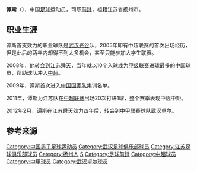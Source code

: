 {{noteta|G1=足球}}{{Football player infobox
| playername = 谭斯
| image = [[Image:Tan_Si.jpg|160px]]
| fullname = 谭斯
| height = {{height|m=1.88}}
| nickname = 
| dateofbirth = {{Birth date and age|year=1987|month=1|day=6}}
| cityofbirth = [[江苏|江苏]][[扬州|扬州]]
| countryofbirth = {{flagicon|CHN}}[[中国|中国]]
| currentclub = [[成都钱宝足球俱乐部|成都钱宝足球俱乐部]]
| clubnumber = 8
| position = 前锋
| youthyears = 
| youthclubs = [[湖北武汉职业足球俱乐部|武汉黄鹤楼]]
| years1             = 2005-2007年 |clubs1      = [[湖北武汉职业足球俱乐部|武汉光谷]]     |caps1 = 17 |goals1 = 2
| years2             = 2008-2011年 |clubs2      = [[江苏舜天足球俱乐部|江苏舜天]]                            |caps2 = 93 |goals2 = 23
| years3             = 2012-2014年 |clubs3      = [[武汉卓尔职业足球俱乐部|武汉卓尔]]     |caps3 = 34 |goals3 = 4
| years4             = 2015-       |clubs4      = [[成都钱宝|成都钱宝]]                            |caps4 = 21 |goals4 = 9

| nationalyears = 
| nationalteam = 
| nationalcaps(goals) = 
| pcupdate = 2016年9月17日 
| ntupdate = 2009年6月30日 
}}
'''谭斯'''（{{bd|1987年|1月6日|catIdx=T}}），中国[[足球|足球]]运动员，司职[[前锋_(足球)|前鋒]]，祖籍江苏省扬州市。

==职业生涯==
谭斯首支效力的职业球队是[[湖北武汉职业足球俱乐部|武汉光谷]]队，2005年即有中超联赛的首次出场经历，但是此后的两年内却得不到太多机会，甚至只能参加大学生联赛。

2008年，他转会到[[江苏舜天足球俱乐部|江苏舜天]]，当年就以10个入球成为[[中国足球甲级联赛|甲级联赛]]进球最多的中国球员，帮助球队冲入[[中国足球超级联赛|中超]]。

2009年，谭斯首次进入[[中国国家足球队|中国国家队]]集训名单。

2011年，谭斯为江苏队在[[中超联赛|中超联赛]]出场20次打进1球，整个赛季表现中规中矩。

2012年2月，谭斯在江苏舜天効力四年后，转会到[[中甲联赛|中甲联赛]]球队[[武汉卓尔职业足球俱乐部|武汉卓尔]]。

== 参考来源 ==
{{reflist}}

{{2005年武汉天龙黄鹤楼名单}}
{{2006年武汉光谷名单}}
{{2007年武汉光谷名单}}
{{2009年江苏舜天名单}}
{{2010年中超分类名单江苏}}
{{2011年中超分类名单江苏}}
{{2012年中甲分类名单武汉}}
{{2013年中超分类名单武汉}}
{{2014年中甲分类名单武汉}}
{{2015年中乙分类名单南京钱宝}}
{{2016年中乙分类名单成都}}
{{2017年中乙分类名单成都}}
{{2018年中乙分类名单湖南}}

{{DEFAULTSORT:Tan, Si}}
[[Category:中国男子足球运动员|Category:中国男子足球运动员]]
[[Category:武汉足球俱乐部球员|Category:武汉足球俱乐部球员]]
[[Category:江苏足球俱乐部球员|Category:江苏足球俱乐部球员]]
[[Category:扬州人|Category:扬州人]]
[[Category:谭姓|S]]
[[Category:足球前鋒|Category:足球前鋒]]
[[Category:中超球员|Category:中超球员]]
[[Category:中甲球员|Category:中甲球员]]
[[Category:武汉卓尔球员|Category:武汉卓尔球员]]


{{足球运动员小作品}}